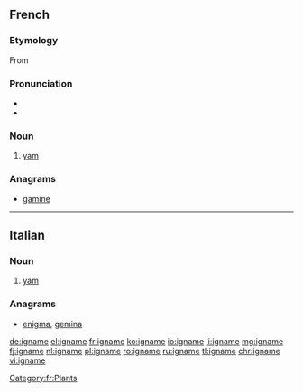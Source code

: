 ==French==
{{wikipedia|lang=fr}}

===Etymology===
From {{etyl|pt|fr}} {{term|inhame|lang=pt}}

===Pronunciation===
* {{IPA|/i.ɲam/|lang=fr}}
* {{audio|Fr-Paris--igname.ogg|Audio (Paris)|lang=fr}}

===Noun===
{{fr-noun|f}}

# [[yam]] {{gloss|plant}}

===Anagrams===
* [[gamine#French|gamine]]

[[Category:fr:Plants]]

----
==Italian==

===Noun===
{{it-noun|m}}

# [[yam]]

===Anagrams===
* [[enigma#Italian|enigma]], [[gemina#Italian|gemina]]

[[de:igname]]
[[el:igname]]
[[fr:igname]]
[[ko:igname]]
[[io:igname]]
[[li:igname]]
[[mg:igname]]
[[fj:igname]]
[[nl:igname]]
[[pl:igname]]
[[ro:igname]]
[[ru:igname]]
[[tl:igname]]
[[chr:igname]]
[[vi:igname]]